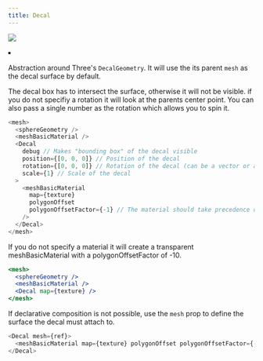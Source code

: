 ```yaml
---
title: Decal
---
```


[![](https://img.shields.io/badge/-storybook-%23ff69b4)](https://drei.pmnd.rs/?path=/story/misc-decal--decal-st)

<Grid cols={4}>
  <li>
    <Codesandbox id="ymb5d9" />
  </li>
</Grid>

Abstraction around Three's `DecalGeometry`. It will use the its parent `mesh` as the decal surface by default.

The decal box has to intersect the surface, otherwise it will not be visible. if you do not specifiy a rotation it will look at the parents center point. You can also pass a single number as the rotation which allows you to spin it.

```js
<mesh>
  <sphereGeometry />
  <meshBasicMaterial />
  <Decal
    debug // Makes "bounding box" of the decal visible
    position={[0, 0, 0]} // Position of the decal
    rotation={[0, 0, 0]} // Rotation of the decal (can be a vector or a degree in radians)
    scale={1} // Scale of the decal
  >
    <meshBasicMaterial
      map={texture}
      polygonOffset
      polygonOffsetFactor={-1} // The material should take precedence over the original
    />
  </Decal>
</mesh>
```

If you do not specify a material it will create a transparent meshBasicMaterial with a polygonOffsetFactor of -10.

```jsx
<mesh>
  <sphereGeometry />
  <meshBasicMaterial />
  <Decal map={texture} />
</mesh>
```

If declarative composition is not possible, use the `mesh` prop to define the surface the decal must attach to.

```js
<Decal mesh={ref}>
  <meshBasicMaterial map={texture} polygonOffset polygonOffsetFactor={-1} />
</Decal>
```
